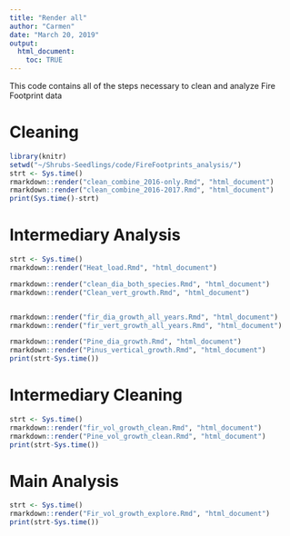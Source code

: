 ```yaml
---
title: "Render all"
author: "Carmen"
date: "March 20, 2019"
output: 
  html_document:
    toc: TRUE
---
```


This code contains all of the steps necessary to clean and analyze Fire Footprint data

# Cleaning
```r
library(knitr)
setwd("~/Shrubs-Seedlings/code/FireFootprints_analysis/")
strt <- Sys.time()
rmarkdown::render("clean_combine_2016-only.Rmd", "html_document")
rmarkdown::render("clean_combine_2016-2017.Rmd", "html_document")
print(Sys.time()-strt)
```

# Intermediary Analysis
```r
strt <- Sys.time()
rmarkdown::render("Heat_load.Rmd", "html_document")

rmarkdown::render("clean_dia_both_species.Rmd", "html_document")
rmarkdown::render("Clean_vert_growth.Rmd", "html_document")


rmarkdown::render("fir_dia_growth_all_years.Rmd", "html_document")
rmarkdown::render("fir_vert_growth_all_years.Rmd", "html_document")

rmarkdown::render("Pine_dia_growth.Rmd", "html_document")
rmarkdown::render("Pinus_vertical_growth.Rmd", "html_document")
print(strt-Sys.time())
```

# Intermediary Cleaning
```r
strt <- Sys.time()
rmarkdown::render("fir_vol_growth_clean.Rmd", "html_document")
rmarkdown::render("Pine_vol_growth_clean.Rmd", "html_document")
print(strt-Sys.time())
```

# Main Analysis
```r
strt <- Sys.time()
rmarkdown::render("Fir_vol_growth_explore.Rmd", "html_document")
print(strt-Sys.time())
```
